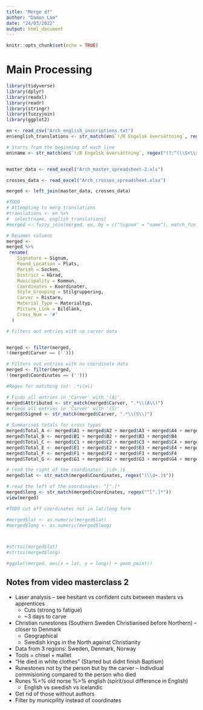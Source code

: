 ```yaml
---
title: "Merge df"
author: "Damon Lam"
date: "24/03/2022"
output: html_document
---
```


```r
knitr::opts_chunk$set(echo = TRUE)
```

# Main Processing
```r
library(tidyverse)
library(dplyr)
library(readxl)
library(readr)
library(stringr)
library(fuzzyjoin)
library(ggplot2)

en <- read_csv("Arch_english_inscriptions.txt")
en$english_translations <- str_match(en$`!/R Engelsk översättning`, regex("(?: [^ ]* [^ ]* )(.*)"))

# Starts from the beginning of each line
en$name <- str_match(en$`!/R Engelsk översättning`, regex("(?:^(\\S+\\s+){3})"))


master_data <- read_excel("Arch_master_spreadsheet-2.xls")

crosses_data <- read_excel("Arch_crosses_spreadsheet.xlsx")

merged <- left_join(master_data, crosses_data)

#TODO
# Attempting to merg translations
#translations <- en %>%
#  select(name, english_translations)   
#merged <- fuzzy_join(merged, en, by = c("Signum" = "name"), match_fun = str_detect)

# Renames columns
merged <-
merged %>%
 rename(
    Signature = Signum,
    Found_Location = Plats,
    Parish = Socken,
    District = Härad,
    Municipality = Kommun,
    Coordinates = Koordinater,
    Style_Grouping = Stilgruppering,
    Carver = Ristare,
    Material_Type = Materialtyp,
    Picture_Link = Bildlänk,
    Cross_Num = '#'
  )

# Filters out entries with no carver data


merged <- filter(merged, 
!(merged$Carver == ('')))

# Filters out entries with no coordinate data
merged <- filter(merged, 
!(merged$Coordinates == ('')))

#Regex for matching (n): .*\(n\)

# Finds all entries in 'Carver' with '(A)'
merged$Attributed <- str_match(merged$Carver, ".*\\(A\\)")
# Finds all entries in 'Carver' with '(S)'
merged$Signed <- str_match(merged$Carver, ".*\\(S\\)")

# Summarises totals for cross types
merged$Total_A <- merged$A1 + merged$A2 + merged$A3 + merged$A4 + merged$A5 + merged$A6 + merged$A7 + merged$A8 + merged$A9
merged$Total_B <- merged$B1 + merged$B2 + merged$B3 + merged$B4
merged$Total_C <- merged$C1 + merged$C2 + merged$C3 + merged$C4 + merged$C5 + merged$C6 + merged$C7 + merged$C8 + merged$C9 + merged$C10
merged$Total_E <- merged$E1 + merged$E2 + merged$E3 + merged$E4 + merged$E5 + merged$E6 + merged$E7 + merged$E8 + merged$E9 + merged$E10
merged$Total_F <- merged$F1 + merged$F2 + merged$F3 + merged$F4
merged$Total_G <- merged$G1 + merged$G2 + merged$G3 + merged$G4 + merged$G5 + merged$G6

# read the right of the coordinates: (\d+.)$
merged$lat <- str_match(merged$Coordinates, regex("(\\d+.)$"))

# read the left of the coordinates: ^[^.]*
merged$long <- str_match(merged$Coordinates, regex("^[^.]*"))
view(merged)

#TODO cut off coordinates not in lat/long form 

#merged$lat <- as.numeric(merged$lat)
#merged$long <- as.numeric(merged$long)



#strtoi(merged$lat)
#strtoi(merged$long)

#ggplot(merged, aes(x = lat, y = long)) + geom_point()

```


## Notes from video masterclass 2
- Laser analysis -- see hesitant vs confident cuts between masters vs apprentices
  - Cuts (strong to fatigue)
  - ~3 days to carve
- Christian runestones (Southern Sweden Christianised before Northern) -- closer to Denmark 
  - Geographical
  - Swedish kings in the North against Christianity
- Data from 3 regions: Sweden, Denmark, Norway
- Tools = chisel + mallet
- "He died in white clothes" (Started but didnt finish Baptism)
- Runestones not by the person but by the carver -- Indivdiual commisioning compared to the person who died
- Runes %>% old norse %>% english (spirit/soul difference in English) 
  - English vs swedish vs icelandic
- Get rid of those without authors
- Filter by municpility instead of coordinates

